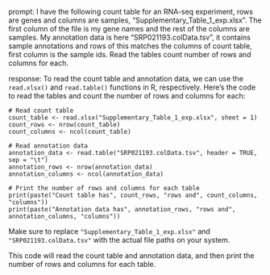 prompt:
I have the following count table for an RNA-seq experiment, rows are genes and columns are samples, "Supplementary_Table_1_exp.xlsx". The first column of the file is my gene names and the rest of the columns are samples. My annotation data is here  "SRP021193.colData.tsv", it contains sample annotations and rows of this matches the columns of count table, first column is the sample ids. Read the tables count number of rows and columns for each.

response:
To read the count table and annotation data, we can use the `read.xlsx()` and `read.table()` functions in R, respectively. Here's the code to read the tables and count the number of rows and columns for each:

```
# Read count table
count_table <- read.xlsx("Supplementary_Table_1_exp.xlsx", sheet = 1)
count_rows <- nrow(count_table)
count_columns <- ncol(count_table)

# Read annotation data
annotation_data <- read.table("SRP021193.colData.tsv", header = TRUE, sep = "\t")
annotation_rows <- nrow(annotation_data)
annotation_columns <- ncol(annotation_data)

# Print the number of rows and columns for each table
print(paste("Count table has", count_rows, "rows and", count_columns, "columns"))
print(paste("Annotation data has", annotation_rows, "rows and", annotation_columns, "columns"))
```

Make sure to replace `"Supplementary_Table_1_exp.xlsx"` and `"SRP021193.colData.tsv"` with the actual file paths on your system.

This code will read the count table and annotation data, and then print the number of rows and columns for each table.
